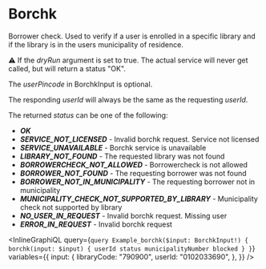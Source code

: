 # Borchk

Borrower check. Used to verify if a user is enrolled in a specific library and if the library is in the users municipality of residence.

⚠️ If the _dryRun_ argument is set to true. The actual service will never get called, but will return a status "OK".

The _userPincode_ in BorchkInput is optional.

The responding _userId_ will always be the same as the requesting _userId_.

The returned _status_ can be one of the following:

- _**OK**_
- _**SERVICE_NOT_LICENSED**_ - Invalid borchk request. Service not licensed
- _**SERVICE_UNAVAILABLE**_ - Borchk service is unavailable
- _**LIBRARY_NOT_FOUND**_ - The requested library was not found
- _**BORROWERCHECK_NOT_ALLOWED**_ - Borrowercheck is not allowed
- _**BORROWER_NOT_FOUND**_ - The requesting borrower was not found
- _**BORROWER_NOT_IN_MUNICIPALITY**_ - The requesting borrower not in municipality
- _**MUNICIPALITY_CHECK_NOT_SUPPORTED_BY_LIBRARY**_ - Municipality check not supported by library
- _**NO_USER_IN_REQUEST**_ - Invalid borchk request. Missing user
- _**ERROR_IN_REQUEST**_ - Invalid borchk request

<InlineGraphiQL
  query={`
    query Example_borchk($input: BorchkInput!) {
        borchk(input: $input) {
            userId
            status
            municipalityNumber
            blocked
        }
    }
`}
  variables={{
    input: {
      libraryCode: "790900",
      userId: "0102033690",
    },
  }}
/>
